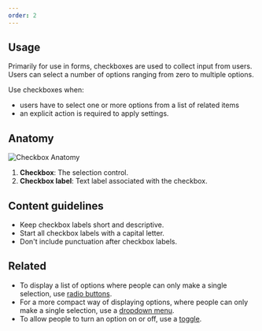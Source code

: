 ```yaml
---
order: 2
---
```


## Usage

Primarily for use in forms, checkboxes are used to collect input from users. Users can select a number of options ranging from zero to multiple options.

Use checkboxes when:

- users have to select one or more options from a list of related items
- an explicit action is required to apply settings.

## Anatomy

![Checkbox Anatomy](images/anatomy-checkbox.png)

1. **Checkbox**: The selection control.
2. **Checkbox label**: Text label associated with the checkbox.

## Content guidelines

- Keep checkbox labels short and descriptive.
- Start all checkbox labels with a capital letter.
- Don't include punctuation after checkbox labels.

## Related

- To display a list of options where people can only make a single selection, use [radio buttons](/components/radio).
- For a more compact way of displaying options, where people can only make a single selection, use a [dropdown menu](/components/dropdown-menu).
- To allow people to turn an option on or off, use a [toggle](/components/toggle).
